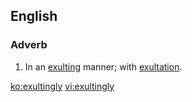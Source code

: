 ==English==

===Adverb===
{{en-adv}}
# In an [[exulting]] manner; with [[exultation]].

[[ko:exultingly]]
[[vi:exultingly]]